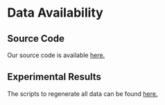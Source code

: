 # Data Availability

## Source Code

Our source code is available [here.](https://github.com/anyaevostinar/SymbulationEmp)

## Experimental Results

The scripts to regenerate all data can be found [here.](https://github.com/anyaevostinar/Evolution-of-Lysogeny-Paper/tree/main/Data)
